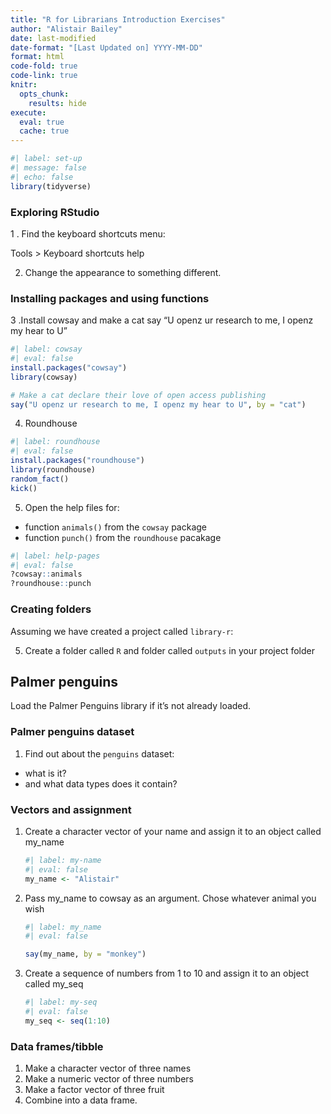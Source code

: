 ```yaml
---
title: "R for Librarians Introduction Exercises"
author: "Alistair Bailey"
date: last-modified
date-format: "[Last Updated on] YYYY-MM-DD"
format: html
code-fold: true
code-link: true
knitr:
  opts_chunk:
    results: hide
execute: 
  eval: true
  cache: true
---
```


```r
#| label: set-up
#| message: false
#| echo: false
library(tidyverse)
```

### Exploring RStudio

1 . Find the keyboard shortcuts menu:

Tools \> Keyboard shortcuts help

2.  Change the appearance to something different.

### Installing packages and using functions

3 .Install cowsay and make a cat say "U openz ur research to me, I openz my hear to U"

```r
#| label: cowsay 
#| eval: false
install.packages("cowsay")
library(cowsay)

# Make a cat declare their love of open access publishing
say("U openz ur research to me, I openz my hear to U", by = "cat")
```

4.  Roundhouse

```r
#| label: roundhouse
#| eval: false
install.packages("roundhouse")
library(roundhouse)
random_fact()
kick()
```

5.  Open the help files for:

-   function `animals()` from the `cowsay` package
-   function `punch()` from the `roundhouse` pacakage

```r
#| label: help-pages
#| eval: false
?cowsay::animals
?roundhouse::punch
```

### Creating folders

Assuming we have created a project called `library-r`:

5.  Create a folder called `R` and folder called `outputs` in your project folder

## Palmer penguins

Load the Palmer Penguins library if it's not already loaded.

### Palmer penguins dataset

1.  Find out about the `penguins` dataset:

-   what is it?
-   and what data types does it contain?

### Vectors and assignment

1.  Create a character vector of your name and assign it to an object called my_name

    ```r
    #| label: my-name
    #| eval: false
    my_name <- "Alistair"
    ```

2.  Pass my_name to cowsay as an argument. Chose whatever animal you wish

    ```r
    #| label: my_name
    #| eval: false

    say(my_name, by = "monkey")
    ```

3.  Create a sequence of numbers from 1 to 10 and assign it to an object called my_seq

    ```r
    #| label: my-seq
    #| eval: false
    my_seq <- seq(1:10)
    ```

### Data frames/tibble

1.  Make a character vector of three names
2.  Make a numeric vector of three numbers
3.  Make a factor vector of three fruit
4.  Combine into a data frame.


